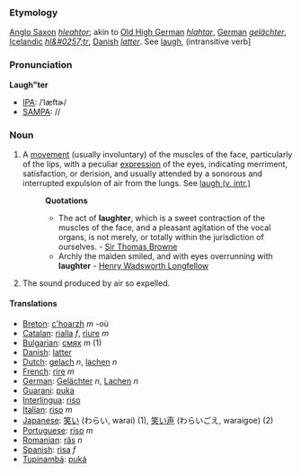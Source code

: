===Etymology===
[[Anglo Saxon]] ''[[hleahtor]]''; akin to [[Old High German]] ''[[hlahtar]]'', [[German]] ''[[gelächter]]'', [[Icelandic]] ''[[hl&#0257;tr]]'', [[Danish]] ''[[latter]]''. See [[laugh]], (intransitive verb]

===Pronunciation===
'''Laugh"ter'''
*[[IPA]]: /ˈlæftɚ/
*[[SAMPA]]: //

===Noun===
#A [[movement]] (usually involuntary) of the muscles of the face, particularly of the lips, with a peculiar [[expression]] of the eyes, indicating merriment, satisfaction, or derision, and usually attended by a sonorous and interrupted expulsion of air from the lungs. See [[Laugh#Intransitive verb|laugh (v. intr.)]]
#:'''Quotations'''
#:*The act of '''laughter''', which is a sweet contraction of the muscles of the face, and a pleasant agitation of the vocal organs, is not merely, or totally within the jurisdiction of ourselves. - [http://en.wikipedia.org/wiki/Sir_Thomas_Browne Sir Thomas Browne]
#:*Archly the maiden smiled, and with eyes overrunning with '''laughter''' - [http://en2.wikipedia.org/wiki/Henry_Wadsworth_Longfellow Henry Wadsworth Longfellow]
# The sound produced by air so expelled.

==== Translations ====
*[[Breton]]: [[c'hoarzh]] ''m'' -où
*[[Catalan]]: [[rialla]] ''f'', [[riure]] ''m''
*[[Bulgarian]]: [[смях]] ''m'' (1)
*[[Danish]]: [[latter]]
*[[Dutch]]: [[gelach]] ''n'', [[lachen]] ''n''
*[[French]]: [[rire]] ''m''
*[[German]]: [[Gelächter]] ''n'', [[Lachen]] ''n''
*[[Guarani]]: [[puka]]
*[[Interlingua]]: [[riso]]
*[[Italian]]: [[riso]] ''m''
*[[Japanese]]: [[笑い]] (わらい, warai) (1), [[笑い声]] (わらいごえ, waraigoe) (2)
*[[Portuguese]]: [[riso]] ''m''
*[[Romanian]]: [[râs]] ''n''
*[[Spanish]]: [[risa]] ''f''
*[[Tupinambá]]: [[puká]]